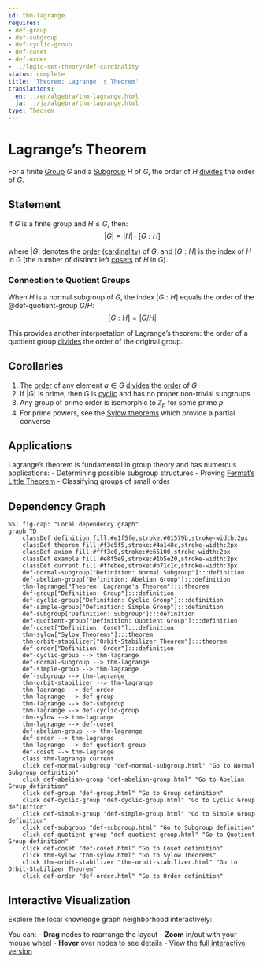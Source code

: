 ```yaml
---
id: thm-lagrange
requires:
- def-group
- def-subgroup
- def-cyclic-group
- def-coset
- def-order
- ../logic-set-theory/def-cardinality
status: complete
title: 'Theorem: Lagrange''s Theorem'
translations:
  en: ../en/algebra/thm-lagrange.html
  ja: ../ja/algebra/thm-lagrange.html
type: Theorem
---
```


# Lagrange's Theorem {#thm-lagrange}

For a finite [Group](def-group.qmd) $G$ and a [Subgroup](def-subgroup.qmd) $H$ of $G$, the order of $H$ [divides](../number-theory/def-divisibility.qmd) the order of $G$.

## Statement

If $G$ is a finite group and $H \leq G$, then:
$$|G| = |H| \cdot [G:H]$$

where $|G|$ denotes the [order](def-order.qmd) ([cardinality](../logic-set-theory/def-cardinality.qmd)) of $G$, and $[G:H]$ is the index of $H$ in $G$ (the number of distinct left [cosets](def-coset.qmd) of $H$ in $G$).

### Connection to Quotient Groups

When $H$ is a normal subgroup of $G$, the index $[G:H]$ equals the order of the @def-quotient-group $G/H$:
$$[G:H] = |G/H|$$

This provides another interpretation of Lagrange's theorem: the order of a quotient group [divides](../number-theory/def-divisibility.qmd) the order of the original group.

## Corollaries

1. The [order](def-order.qmd) of any element $a \in G$ [divides](../number-theory/def-divisibility.qmd) the [order](def-order.qmd) of $G$
2. If $|G|$ is prime, then $G$ is [cyclic](def-cyclic-group.qmd) and has no proper non-trivial subgroups
3. Any group of prime order is isomorphic to $\mathbb{Z}_p$ for some prime $p$
4. For prime powers, see the [Sylow theorems](thm-sylow.qmd) which provide a partial converse

## Applications

Lagrange's theorem is fundamental in group theory and has numerous applications:
- Determining possible subgroup structures
- Proving [Fermat's Little Theorem](../number-theory/thm-fermat-little.qmd)
- Classifying groups of small order

## Dependency Graph

```mermaid
%%| fig-cap: "Local dependency graph"
graph TD
    classDef definition fill:#e1f5fe,stroke:#01579b,stroke-width:2px
    classDef theorem fill:#f3e5f5,stroke:#4a148c,stroke-width:2px
    classDef axiom fill:#fff3e0,stroke:#e65100,stroke-width:2px
    classDef example fill:#e8f5e9,stroke:#1b5e20,stroke-width:2px
    classDef current fill:#ffebee,stroke:#b71c1c,stroke-width:3px
    def-normal-subgroup["Definition: Normal Subgroup"]:::definition
    def-abelian-group["Definition: Abelian Group"]:::definition
    thm-lagrange["Theorem: Lagrange's Theorem"]:::theorem
    def-group["Definition: Group"]:::definition
    def-cyclic-group["Definition: Cyclic Group"]:::definition
    def-simple-group["Definition: Simple Group"]:::definition
    def-subgroup["Definition: Subgroup"]:::definition
    def-quotient-group["Definition: Quotient Group"]:::definition
    def-coset["Definition: Coset"]:::definition
    thm-sylow["Sylow Theorems"]:::theorem
    thm-orbit-stabilizer["Orbit-Stabilizer Theorem"]:::theorem
    def-order["Definition: Order"]:::definition
    def-cyclic-group --> thm-lagrange
    def-normal-subgroup --> thm-lagrange
    def-simple-group --> thm-lagrange
    def-subgroup --> thm-lagrange
    thm-orbit-stabilizer --> thm-lagrange
    thm-lagrange --> def-order
    thm-lagrange --> def-group
    thm-lagrange --> def-subgroup
    thm-lagrange --> def-cyclic-group
    thm-sylow --> thm-lagrange
    thm-lagrange --> def-coset
    def-abelian-group --> thm-lagrange
    def-order --> thm-lagrange
    thm-lagrange --> def-quotient-group
    def-coset --> thm-lagrange
    class thm-lagrange current
    click def-normal-subgroup "def-normal-subgroup.html" "Go to Normal Subgroup definition"
    click def-abelian-group "def-abelian-group.html" "Go to Abelian Group definition"
    click def-group "def-group.html" "Go to Group definition"
    click def-cyclic-group "def-cyclic-group.html" "Go to Cyclic Group definition"
    click def-simple-group "def-simple-group.html" "Go to Simple Group definition"
    click def-subgroup "def-subgroup.html" "Go to Subgroup definition"
    click def-quotient-group "def-quotient-group.html" "Go to Quotient Group definition"
    click def-coset "def-coset.html" "Go to Coset definition"
    click thm-sylow "thm-sylow.html" "Go to Sylow Theorems"
    click thm-orbit-stabilizer "thm-orbit-stabilizer.html" "Go to Orbit-Stabilizer Theorem"
    click def-order "def-order.html" "Go to Order definition"
```

## Interactive Visualization

Explore the local knowledge graph neighborhood interactively:

::: {.graph-viz data-id="thm-lagrange" data-width="700" data-height="500"}
:::

You can:
- **Drag** nodes to rearrange the layout
- **Zoom** in/out with your mouse wheel
- **Hover** over nodes to see details
- View the [full interactive version](../../output/interactive/thm-lagrange.html){target="_blank"}
